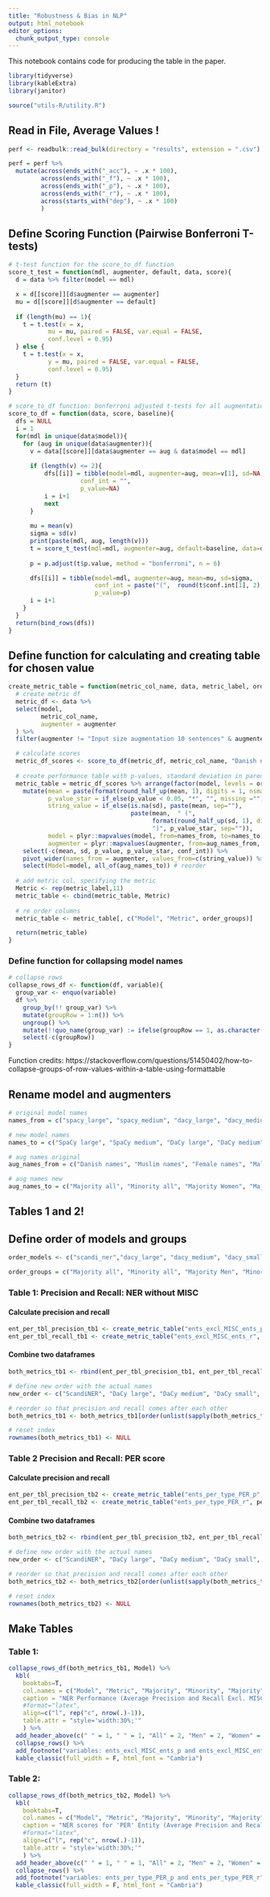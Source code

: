 ```yaml
---
title: "Robustness & Bias in NLP"
output: html_notebook
editor_options: 
  chunk_output_type: console
---
```


This notebook contains code for producing the table in the paper. 

```r
library(tidyverse)
library(kableExtra)
library(janitor)

source("utils-R/utility.R")
```

## Read in File, Average Values ! 
```r
perf <- readbulk::read_bulk(directory = "results", extension = ".csv")

perf = perf %>% 
  mutate(across(ends_with("_acc"), ~ .x * 100),
         across(ends_with("_f"), ~ .x * 100),
         across(ends_with("_p"), ~ .x * 100),
         across(ends_with("_r"), ~ .x * 100),
         across(starts_with("dep"), ~ .x * 100)
         )
```

## Define Scoring Function (Pairwise Bonferroni T-tests)
```r
# t-test function for the score_to_df function
score_t_test = function(mdl, augmenter, default, data, score){
  d = data %>% filter(model == mdl)

  x = d[[score]][d$augmenter == augmenter]
  mu = d[[score]][d$augmenter == default]
  
  if (length(mu) == 1){
    t = t.test(x = x,
           mu = mu, paired = FALSE, var.equal = FALSE,
           conf.level = 0.95)
  } else {
    t = t.test(x = x,
           y = mu, paired = FALSE, var.equal = FALSE,
           conf.level = 0.95) 
  }
  return (t)
}

# score_to_df function: bonferroni adjusted t-tests for all augmentations for all models against a baseline augmentation
score_to_df = function(data, score, baseline){
  dfs = NULL
  i = 1
  for(mdl in unique(data$model)){
    for (aug in unique(data$augmenter)){
      v = data[[score]][data$augmenter == aug & data$model == mdl]
      
      if (length(v) <= 2){
          dfs[[i]] = tibble(model=mdl, augmenter=aug, mean=v[1], sd=NA, 
                    conf_int = "",
                    p_value=NA)
          i = i+1
          next
      }
      
      mu = mean(v)
      sigma = sd(v)
      print(paste(mdl, aug, length(v)))
      t = score_t_test(mdl=mdl, augmenter=aug, default=baseline, data=data, score=score)
      
      p = p.adjust(t$p.value, method = "bonferroni", n = 6)

      dfs[[i]] = tibble(model=mdl, augmenter=aug, mean=mu, sd=sigma, 
                        conf_int = paste("(",  round(t$conf.int[1], 2),", ",  round(t$conf.int[2], 2), ")", sep = ""),
                        p_value=p)
      i = i+1
    }
  }
  return(bind_rows(dfs))
}
```

## Define function for calculating and creating table for chosen value 
```r
create_metric_table = function(metric_col_name, data, metric_label, order_groups, order_models){
  # create metric df 
  metric_df <- data %>% 
  select(model, 
         metric_col_name,
         augmenter = augmenter
  ) %>% 
  filter(augmenter != "Input size augmentation 10 sentences" & augmenter != "Input size augmentation 5 sentences")

  # calculate scores 
  metric_df_scores <- score_to_df(metric_df, metric_col_name, "Danish names")
  
  # create performance table with p-values, standard deviation in parenthesis
  metric_table = metric_df_scores %>% arrange(factor(model, levels = order_models)) %>% 
    mutate(mean = paste(format(round_half_up(mean, 1), digits = 1, nsmall=1)),
           p_value_star = if_else(p_value < 0.05, "*", "", missing =""),
           string_value = if_else(is.na(sd), paste(mean, sep=""),
                                  paste(mean,  " (", 
                                        format(round_half_up(sd, 1), digits = 1, nsmall=1), 
                                        ")", p_value_star, sep="")),
           model = plyr::mapvalues(model, from=names_from, to=names_to),
           augmenter = plyr::mapvalues(augmenter, from=aug_names_from, to=aug_names_to)) %>% 
    select(-c(mean, sd, p_value, p_value_star, conf_int)) %>% 
    pivot_wider(names_from = augmenter, values_from=c(string_value)) %>% 
    select(Model=model, all_of(aug_names_to)) # reorder
  
  # add metric col, specifying the metric 
  Metric <- rep(metric_label,11)
  metric_table <- cbind(metric_table, Metric)
  
  # re order columns 
  metric_table <- metric_table[, c("Model", "Metric", order_groups)]

  return(metric_table)
}
```

### Define function for collapsing model names 
```r
# collapse rows
collapse_rows_df <- function(df, variable){
  group_var <- enquo(variable)
  df %>%
    group_by(!! group_var) %>%
    mutate(groupRow = 1:n()) %>%
    ungroup() %>%
    mutate(!!quo_name(group_var) := ifelse(groupRow == 1, as.character(!! group_var), "")) %>%
    select(-c(groupRow))
}
```
Function credits: https://stackoverflow.com/questions/51450402/how-to-collapse-groups-of-row-values-within-a-table-using-formattable 

## Rename model and augmenters
```r
# original model names
names_from = c("spacy_large", "spacy_medium", "dacy_large", "dacy_medium", "danlp_bert", "spacy_small", "flair", "nerda_bert", "dacy_small", "polyglot", "scandi_ner")

# new model names
names_to = c("SpaCy large", "SpaCy medium", "DaCy large", "DaCy medium", "DaNLP BERT", "SpaCy small", "Flair", "NERDA", "DaCy small", "Polyglot", "ScandiNER")

# aug names original
aug_names_from = c("Danish names", "Muslim names", "Female names", "Male names", "Muslim female names","Muslim male names", "Unisex names") 

# aug names new 
aug_names_to = c("Majority all", "Minority all", "Majority Women", "Majority Men", "Minority Women", "Minority Men", "Unisex")
```

## Tables 1 and 2!  
## Define order of models and groups
```r
order_models <- c("scandi_ner","dacy_large", "dacy_medium", "dacy_small", "danlp_bert", "flair", "nerda_bert", "spacy_large", "spacy_medium", "spacy_small", "polyglot")

order_groups = c("Majority all", "Minority all", "Majority Men", "Minority Men", "Majority Women", "Minority Women", "Unisex")
```


### Table 1: Precision and Recall: NER without MISC 
#### Calculate precision and recall
```r
ent_per_tbl_precision_tb1 <- create_metric_table("ents_excl_MISC_ents_p", perf, "Precision", order_groups, order_models)
ent_per_tbl_recall_tb1 <- create_metric_table("ents_excl_MISC_ents_r", perf, "Recall", order_groups, order_models)
```

#### Combine two dataframes 
```r
both_metrics_tb1 <- rbind(ent_per_tbl_precision_tb1, ent_per_tbl_recall_tb1)

# define new order with the actual names 
new_order <- c("ScandiNER", "DaCy large", "DaCy medium", "DaCy small", "DaNLP BERT", "Flair", "NERDA", "SpaCy large", "SpaCy medium", "SpaCy small", "Polyglot")

# reorder so that precision and recall comes after each other 
both_metrics_tb1 <- both_metrics_tb1[order(unlist(sapply(both_metrics_tb1$Model, function(x) which(new_order == x)))),] 

# reset index 
rownames(both_metrics_tb1) <- NULL 
```

### Table 2 Precision and Recall: PER score  
#### Calculate precision and recall
```r
ent_per_tbl_precision_tb2 <- create_metric_table("ents_per_type_PER_p", perf, "Precision", order_groups, order_models)
ent_per_tbl_recall_tb2 <- create_metric_table("ents_per_type_PER_r", perf, "Recall", order_groups, order_models)
```

#### Combine two dataframes 
```r
both_metrics_tb2 <- rbind(ent_per_tbl_precision_tb2, ent_per_tbl_recall_tb2)

# define new order with the actual names 
new_order <- c("ScandiNER", "DaCy large", "DaCy medium", "DaCy small", "DaNLP BERT", "Flair", "NERDA", "SpaCy large", "SpaCy medium", "SpaCy small", "Polyglot")

# reorder so that precision and recall comes after each other 
both_metrics_tb2 <- both_metrics_tb2[order(unlist(sapply(both_metrics_tb2$Model, function(x) which(new_order == x)))),] 

# reset index 
rownames(both_metrics_tb2) <- NULL 
```

## Make Tables 
### Table 1: 
```r
collapse_rows_df(both_metrics_tb1, Model) %>% 
  kbl(
    booktabs=T, 
    col.names = c("Model", "Metric", "Majority", "Minority", "Majority", "Minority", "Majority", "Minority", "Majority"),
    caption = "NER Performance (Average Precision and Recall Excl. MISC)",
    #format="latex",
    align=c("l", rep("c", nrow(.)-1)),
    table.attr = "style='width:30%;'"
    ) %>% 
  add_header_above(c(" " = 1, " " = 1, "All" = 2, "Men" = 2, "Women" = 2, "Unisex"=1)) %>% 
  collapse_rows() %>% 
  add_footnote("variables: ents_excl_MISC_ents_p and ents_excl_MISC_ents_r") %>% 
  kable_classic(full_width = F, html_font = "Cambria") 
```


### Table 2: 
```r
collapse_rows_df(both_metrics_tb2, Model) %>% 
  kbl(
    booktabs=T, 
    col.names = c("Model", "Metric", "Majority", "Minority", "Majority", "Minority", "Majority", "Minority", "Majority"),
    caption = "NER scores for 'PER' Entity (Average Precision and Recall)",
    #format="latex",
    align=c("l", rep("c", nrow(.)-1)),
    table.attr = "style='width:30%;'"
    ) %>% 
  add_header_above(c(" " = 1, " " = 1, "All" = 2, "Men" = 2, "Women" = 2, "Unisex"=1)) %>% 
  collapse_rows() %>% 
  add_footnote("variables: ents_per_type_PER_p and ents_per_type_PER_r") %>% 
  kable_classic(full_width = F, html_font = "Cambria") 
```


